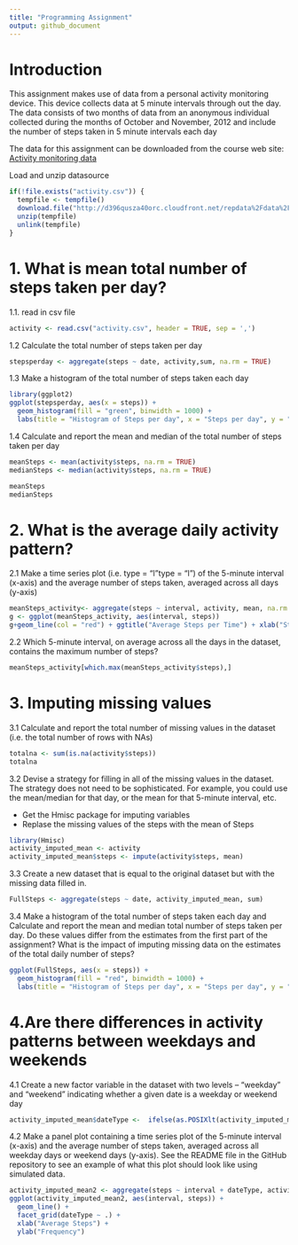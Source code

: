 ```yaml
---
title: "Programming Assignment"
output: github_document
---
```


# Introduction 

This assignment makes use of data from a personal activity monitoring device. This device collects data at 5 minute intervals through out the day. The data consists of two months of data from an anonymous individual collected during the months of October and November, 2012 and include the number of steps taken in 5 minute intervals each day

The data for this assignment can be downloaded from the course web site: 
[Activity monitoring data](http://d396qusza40orc.cloudfront.net/repdata%2Fdata%2Factivity.zip)

 
Load and unzip datasource
```r
if(!file.exists("activity.csv")) {
  tempfile <- tempfile()
  download.file("http://d396qusza40orc.cloudfront.net/repdata%2Fdata%2Factivity.zip",destfile = tempfile)
  unzip(tempfile)
  unlink(tempfile)
}
```

# 1. What is mean total number of steps taken per day?

1.1. read in csv file
```r
activity <- read.csv("activity.csv", header = TRUE, sep = ',')
```

1.2 Calculate the total number of steps taken per day
```r
stepsperday <- aggregate(steps ~ date, activity,sum, na.rm = TRUE)
```


1.3 Make a histogram of the total number of steps taken each day
```r
library(ggplot2)
ggplot(stepsperday, aes(x = steps)) +
  geom_histogram(fill = "green", binwidth = 1000) +
  labs(title = "Histogram of Steps per day", x = "Steps per day", y = "Frequency")
```

1.4 Calculate and report the mean and median of the total number of steps taken per day
```r
meanSteps <- mean(activity$steps, na.rm = TRUE)
medianSteps <- median(activity$steps, na.rm = TRUE)

meanSteps
medianSteps
```

# 2. What is the average daily activity pattern?

2.1 Make a time series plot (i.e. type = "l"\color{red}{\verb|type = "l"|}type = "l") of the 5-minute interval (x-axis) and the average number of steps taken, averaged across all days (y-axis)
```r
meanSteps_activity<- aggregate(steps ~ interval, activity, mean, na.rm = TRUE)
g <- ggplot(meanSteps_activity, aes(interval, steps))
g+geom_line(col = "red") + ggtitle("Average Steps per Time") + xlab("Steps") + ylab("Frequency")+ theme(plot.title = element_text(face="bold", size=10))
```

2.2 Which 5-minute interval, on average across all the days in the dataset, contains the maximum number of steps?
```r
meanSteps_activity[which.max(meanSteps_activity$steps),]
```

# 3. Imputing missing values
3.1 Calculate and report the total number of missing values in the dataset (i.e. the total number of rows with NAs)
```r
totalna <- sum(is.na(activity$steps))
totalna
```

3.2 Devise a strategy for filling in all of the missing values in the dataset. The strategy does not need to be sophisticated. For example, you could use the mean/median for that day, or the mean for that 5-minute interval, etc.

* Get the Hmisc package for imputing variables
* Replase the missing values of the steps with the mean of Steps
```r
library(Hmisc)
activity_imputed_mean <- activity
activity_imputed_mean$steps <- impute(activity$steps, mean)
```

3.3 Create a new dataset that is equal to the original dataset but with the missing data filled in.
```r
FullSteps <- aggregate(steps ~ date, activity_imputed_mean, sum)
```

3.4 Make a histogram of the total number of steps taken each day and Calculate and report the mean and median total number of steps taken per day. Do these values differ from the estimates from the first part of the assignment? What is the impact of imputing missing data on the estimates of the total daily number of steps?
```r
ggplot(FullSteps, aes(x = steps)) +
  geom_histogram(fill = "red", binwidth = 1000) +
  labs(title = "Histogram of Steps per day", x = "Steps per day", y = "Frequency")
```

# 4.Are there differences in activity patterns between weekdays and weekends

4.1 Create a new factor variable in the dataset with two levels – “weekday” and “weekend” indicating whether a given date is a weekday or weekend day
```r
activity_imputed_mean$dateType <-  ifelse(as.POSIXlt(activity_imputed_mean $date)$wday %in% c(0,6), 'weekend', 'weekday')
```


4.2 Make a panel plot containing a time series plot of the 5-minute interval (x-axis) and the average number of steps taken, averaged across all weekday days or weekend days (y-axis). See the README file in the GitHub repository to see an example of what this plot should look like using simulated data.
```r
activity_imputed_mean2 <- aggregate(steps ~ interval + dateType, activity_imputed_mean, mean)
ggplot(activity_imputed_mean2, aes(interval, steps)) + 
  geom_line() + 
  facet_grid(dateType ~ .) +
  xlab("Average Steps") + 
  ylab("Frequency")
```
